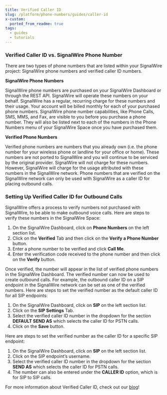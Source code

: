 ```yaml
---
title: Verified Caller ID
slug: /platform/phone-numbers/guides/caller-id
x-custom:
  ported_from_readme: true
tags:
  - guides
  - tutorials
---
```


### Verified Caller ID vs. SignalWire Phone Number

There are two types of phone numbers that are listed within your SignalWire project: SignalWire phone numbers and verified caller ID numbers.

**SignalWire Phone Numbers**

SignalWire phone numbers are purchased on your SignalWire Dashboard or through the REST API. 
SignalWire will operate these numbers on your behalf. 
SignalWire has a regular, recurring charge for these numbers and their usage. 
Your account will be billed monthly for each of your purchased phone numbers. 
SignalWire phone number capabilities, like Phone Calls, SMS, MMS, and Fax, are visible to you before you purchase a phone number. 
They will also be listed next to each of the numbers in the Phone Numbers menu of your SignalWire Space once you have purchased them.

**Verified Phone Numbers**

Verified phone numbers are numbers that you already own (i.e. the phone number for your wireless phone or landline for your office or home). 
These numbers are not ported to SignalWire and you will continue to be serviced by the original provider. 
SignalWire will not charge for these numbers. 
However, SignalWire will charge for the usage attributed with these numbers in the SignalWire network. 
Phone numbers that are verified on the SignalWire network can only be used with SignalWire as a caller ID for placing outbound calls.

### Setting Up Verified Caller ID for Outbound Calls

SignalWire offers a process to verify numbers not purchased with SignalWire, to be able to make outbound voice calls. 
Here are steps to verify these numbers in the SignalWire Space:

1. On the SignalWire Dashboard, click on **Phone Numbers** on the left section list.
2. Click on the **Verified** Tab and then click on the **Verify a Phone Number** button.
3. Enter a phone number to be verified and click **Call Me**.
4. Enter the verification code received to the phone number and then click on the **Verify** button.

Once verified, the number will appear in the list of verified phone numbers in the SignalWire Dashboard. 
The verified number can now be used to create outbound calls. 
For example, the outbound caller ID on a SIP endpoint in the SignalWire network can be set as one of the verified numbers. 
Here are steps to set the verified number as the default caller ID for all SIP endpoints:

1. On the SignalWire Dashboard, click on **SIP** on the left section list.
2. Click on the **SIP Settings** Tab.
3. Select the verified caller ID number in the dropdown for the section **DEFAULT SEND AS** which selects the caller ID for PSTN calls.
4. Click on the **Save** button.

Here are steps to set the verified number as the caller ID for a specific SIP endpoint:

1. On the SignalWire Dashboard, click on **SIP** on the left section list.
2. Click on the SIP endpoint’s username.
3. Select the verified caller ID number in the dropdown for the section **SEND AS** which selects the caller ID for PSTN calls.
4. The number can also be entered under the **CALLER ID** option, which is for SIP to SIP calls.

For more information about Verified Caller ID, check out our 
[blog](https://signalwire.com/blogs/product/verified-caller-id-local-number-portability)!
